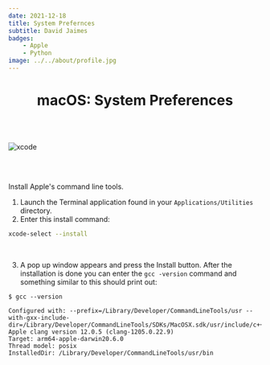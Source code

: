 ```yaml
---
date: 2021-12-18
title: System Prefernces
subtitle: David Jaimes
badges:
    - Apple
    - Python
image: ../../about/profile.jpg
---
```


<h1 align="center" style={{marginTop: "2em"}}><b>macOS:</b> System Preferences</h1>

<br/><br/>

![xcode](../../../images/macOS/01-system-preferences.png)

<br/><br/>

Install Apple's command line tools.

1. Launch the Terminal application found in your <code>Applications/Utilities</code> directory.
2. Enter this install command:

```bash
xcode-select --install
```

<br/>

3. A pop up window appears and press the Install button. After the installation is done you can enter the <code>gcc -version</code> command and something similar to this should print out:

```shell-session
$ gcc --version

Configured with: --prefix=/Library/Developer/CommandLineTools/usr --with-gxx-include-dir=/Library/Developer/CommandLineTools/SDKs/MacOSX.sdk/usr/include/c++/4.2.1
Apple clang version 12.0.5 (clang-1205.0.22.9)
Target: arm64-apple-darwin20.6.0
Thread model: posix
InstalledDir: /Library/Developer/CommandLineTools/usr/bin
```